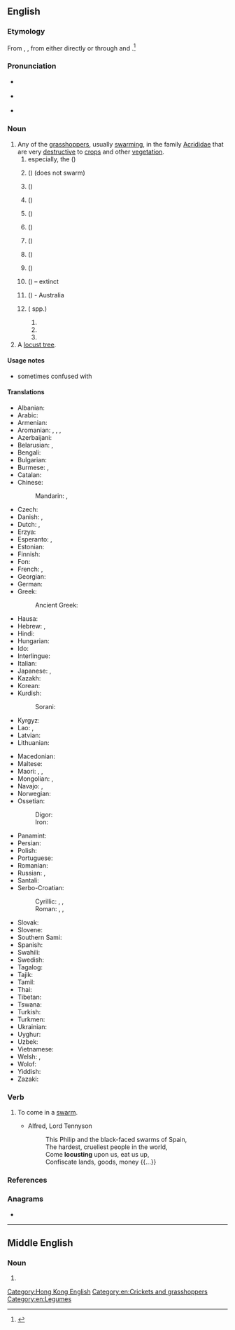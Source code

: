 ==English==
{{wikipedia}}

===Etymology===
From {{inh|en|enm|locuste}}, {{m|enm|locust}}, from {{der|en|la|locusta||locust, crustacean, lobster}} either directly or through {{der|en|xno|locuste}} and {{der|en|frm|locuste}}.<ref>{{R:OED Online|code=109676}}</ref>

===Pronunciation===
* {{a|UK}} {{IPA|/ˈləʊ.kəst/|lang=en}}
* {{a|US}} {{IPA|/ˈloʊ.kəst/|lang=en}}
* {{audio|en-us-locust.ogg|Audio (US)|lang=en}}

===Noun===
{{en-noun}}

# Any of the [[grasshopper]]s, usually [[swarming]], in the family [[Acrididae]] that are very [[destructive]] to [[crop]]s and other [[vegetation]].
## especially, the {{vern|migratory locust}} ({{taxlink|Locusta migratoria|species|noshow=1|ver=161006}})
## {{vern|American locust}} ({{taxlink|Schistocerca americana|species|noshow=1|ver=161006}}) (does not swarm)
## {{vern|Australian plague locust}} ({{taxlink|Chortoicetes terminifera|species|noshow=1|ver=161006}})
## {{vern|Bombay locust}} ({{taxlink|Nomadacris succincta|species|noshow=1|ver=161006}})
## {{vern|brown locust}} ({{taxlink|Locustana pardalina|species|noshow=1|ver=161006}})
## {{vern|desert locust}} ({{taxlink|Schistocerca gregaria|species|noshow=1|ver=161006}})
## {{vern|Italian locust}} ({{taxlink|Calliptamus italicus|species|noshow=1|ver=161006}})
## {{vern|Moroccan locust}} ({{taxlink|Dociostaurus maroccanus|species|noshow=1|ver=161006}})
## {{vern|red locust}} ({{taxlink|Nomadacris septemfasciata|species|noshow=1|ver=161006}})
## {{vern|Rocky Mountain locust}} ({{taxlink|Melanoplus spretus|species|noshow=1|ver=161006}})&nbsp;– extinct
## {{vern|spur-throated locust}} ({{taxlink|Austracris guttulosa|species|noshow=1|ver=161006}}) - Australia
## {{vern|tree locust|Tree locust|pl=s}} ({{taxlink|Anacridium|genus|noshow=1|ver=161006}} spp.)
### {{taxlink|Anacridium aegyptium|species|noshow=1|ver=161006}}
### {{taxlink|Anacridium melanorhodon|species|noshow=1|ver=161006}}
### {{taxlink|Anacridium wernerellum|species|noshow=1|ver=161006}}
# A [[locust tree]].

====Usage notes====
* sometimes confused with {{m|en|locus}}

====Translations====
{{trans-top|type of grasshopper}}
* Albanian: {{t+|sq|karkalec|m}}
* Arabic: {{t|ar|جَرَادَة|f}}
* Armenian: {{t+|hy|մորեխ|sc=Armn}}
* Aromanian: {{t|rup|lãcustã|f}}, {{t|rup|gãlãgustã|f}}, {{t|rup|scarcaletsu}}, {{t|rup|acridhã|f}}
* Azerbaijani: {{t+|az|çəyirtkə}}
* Belarusian: {{t|be|саранчу́к|m|sc=Cyrl}}, {{t|be|саранча́|f|sc=Cyrl}}
* Bengali: {{t|bn|পঙ্গপাল}}
* Bulgarian: {{t+|bg|скака́лец|m|sc=Cyrl}}
* Burmese: {{t|my|ကျိုင်းကောင်|sc=Mymr}}, {{t|my|ကျိုင်}}
* Catalan: {{t|ca|llagosta|f}}
* Chinese:
*: Mandarin: {{t+|cmn|蝗蟲|sc=Hani}}, {{t+|cmn|蝗虫|tr=huángchóng|sc=Hani}}
* Czech: {{t+|cs|saranče|n}}
* Danish: {{t|da|vandregræshoppe|c}}, {{t+|da|græshoppe|c}}
* Dutch: {{t+|nl|treksprinkhaan|m}}, {{t+|nl|sprinkhaan|m}}
* Erzya: {{t|myv|таста}}
* Esperanto: {{t+|eo|akrido}}, {{t+|eo|lokusto}}
* Estonian: {{t|et|rändtirts}}
* Finnish: {{t+|fi|kulkusirkka}}
* Fon: {{t|fon|gbokle}}
* French: {{t+|fr|locuste|f}}, {{t+|fr|criquet|m}}
* Georgian: {{t|ka|კალია|sc=Geor}}
* German: {{t+|de|Heuschrecke|f}}
* Greek: {{t+|el|ακρίδα|f}}
*: Ancient Greek: {{t|grc|ἀκρίς|f}}
* Hausa: {{t|ha|fàra}}
* Hebrew: {{t+|he|אַרְבֶּה|m|tr=arbé}}, {{t|he|חָגָב|m|tr=khagav}}
* Hindi: {{t|hi|टिड्डी|f|sc=Deva}}
* Hungarian: {{t+|hu|sáska}}
* Ido: {{t+|io|lokusto}}
* Interlingue: {{t|ie|locuste}}
* Italian: {{t+|it|locusta|f}}
* Japanese: {{t+|ja|飛蝗|tr=ばった, batta|sc=Jpan}}, {{t+|ja|イナゴ|tr=いなご, inago|sc=Jpan}}
* Kazakh: {{t+|kk|шегіртке|sc=Cyrl}}
* Korean: {{t+|ko|메뚜기}}
* Kurdish:
*: Sorani: {{t|ckb|کوله‌|sc=ku-Arab}}
* Kyrgyz: {{t+|ky|чегиртке|sc=Cyrl}}
* Lao: {{t|lo|ຕັກແຕນ}}, {{t|lo|ງ້ວງ}}
* Latvian: {{t|lv|sisenis}}
* Lithuanian: {{t+|lt|skėrys|m}}
{{trans-mid}}
* Macedonian: {{t|mk|скакулец|m}}
* Maltese: {{t|mt|ġurat|m}}
* Maori: {{t|mi|māwhitiwhiti}}, {{t|mi|rangataua}}, {{t|mi|pākaurere}}
* Mongolian: {{t+|mn|царцаахай}}, {{t+|mn|голио}}
* Navajo: {{t|nv|wóóneeshchʼįįdii}}, {{t|nv|wóóneeshchʼįįdii nahachaʼígíí}}
* Norwegian: {{t|no|gresshoppe|m}}
* Ossetian:
*: Digor: {{l|os|мӕдух}}
*: Iron: {{l|os|мӕтых}}
* Panamint: {{t|par|tsapitta}}
* Persian: {{t+|fa|ملخ|tr=malax|sc=fa-Arab}}
* Polish: {{t+|pl|szarańcza|f}}
* Portuguese: {{t+|pt|gafanhoto|m}}
* Romanian: {{t+|ro|lăcustă|f}}
* Russian: {{t+|ru|саранча́|f}}, {{t+|ru|саранчу́к|m}}
* Santali: {{t|sat|ᱯᱳᱦᱳ|tr=poho|sc=Olck}}
* Serbo-Croatian:
*: Cyrillic: {{t|sh|скакавац|m|sc=Cyrl}}, {{t|sh|цврчак|m|sc=Cyrl}}, {{t|sh|зрикавац|m|sc=Cyrl}}
*: Roman: {{t+|sh|skakavac|m}}, {{t+|sh|cvrčak|m}}, {{t+|sh|zrikavac|m}}
* Slovak: {{t|sk|saranča|f}}
* Slovene: {{t+|sl|kobilica|f}}
* Southern Sami: {{t|sma|kraesienjålhtja}}
* Spanish: {{t+|es|langosta|f}}
* Swahili: {{t+|sw|nzige}}
* Swedish: {{t+|sv|gräshoppa|c}}
* Tagalog: {{t|tl|balang}}
* Tajik: {{t+|tg|малах}}
* Tamil: {{t+|ta|வெட்டுக்கிளி|sc=Taml}}
* Thai: {{t+|th|ปาทังกา}}
* Tibetan: {{t|bo|ཚ་ག་བ|sc=Tibt}}
* Tswana: {{t|tn|tsie}}
* Turkish: {{t+|tr|çekirge}}
* Turkmen: {{t|tk|çekirtge}}
* Ukrainian: {{t|uk|сарана́|f}}
* Uyghur: {{t|ug|چېكەتكە}}
* Uzbek: {{t+|uz|chigirtka}}
* Vietnamese: {{t+|vi|châu chấu}}
* Welsh: {{t|cy|locust|m}}, {{t|cy|locustiaid|m-p}}
* Wolof: {{t|wo|njéeréer|alt=njéeréer bi}}
* Yiddish: {{t|yi|היישעריק|m}}
* Zazaki: {{t|zza|mele}}
{{trans-bottom}}

===Verb===
{{en-verb}}

# {{lb|en|intransitive}} To come in a [[swarm]].
#* Alfred, Lord Tennyson
#*: This Philip and the black-faced swarms of Spain,<br>The hardest, cruellest people in the world,<br>Come '''locusting''' upon us, eat us up,<br>Confiscate lands, goods, money {{...}}

[[Category:Hong Kong English]]

===References===
<references />

===Anagrams===
* {{anagrams|en|a=clostu|clouts}}

[[Category:en:Crickets and grasshoppers]]
[[Category:en:Legumes]]

----

==Middle English==

===Noun===
{{head|enm|noun}}

# {{alternative form of|lang=enm|locuste}}